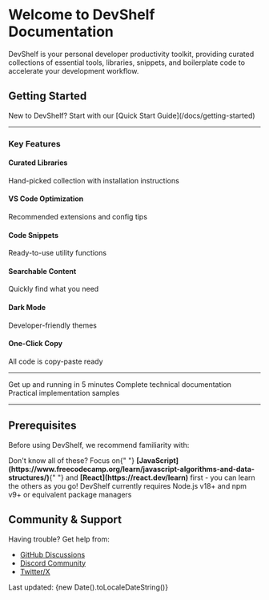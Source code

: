 # Welcome to DevShelf Documentation

DevShelf is your personal developer productivity toolkit, providing curated collections of essential tools, libraries, snippets, and boilerplate code to accelerate your development workflow.

## Getting Started

<Callout type="info">
  New to DevShelf? Start with our [Quick Start Guide](/docs/getting-started)
</Callout>
<hr />

### Key Features

<div className="grid gap-4 md:grid-cols-2 my-6">
  <div className="flex items-start gap-3">
    <Library className="h-5 w-5 mt-0.5 text-primary flex-shrink-0" />
    <div>
      <h4 className="font-medium">Curated Libraries</h4>
      <p className="text-sm text-muted-foreground">Hand-picked collection with installation instructions</p>
    </div>
  </div>

<div className="flex items-start gap-3">
  <Code2 className="h-5 w-5 mt-0.5 text-primary flex-shrink-0" />
  <div>
    <h4 className="font-medium">VS Code Optimization</h4>
    <p className="text-sm text-muted-foreground">
      Recommended extensions and config tips
    </p>
  </div>
</div>

<div className="flex items-start gap-3">
  <Box className="h-5 w-5 mt-0.5 text-primary flex-shrink-0" />
  <div>
    <h4 className="font-medium">Code Snippets</h4>
    <p className="text-sm text-muted-foreground">
      Ready-to-use utility functions
    </p>
  </div>
</div>

<div className="flex items-start gap-3">
  <Search className="h-5 w-5 mt-0.5 text-primary flex-shrink-0" />
  <div>
    <h4 className="font-medium">Searchable Content</h4>
    <p className="text-sm text-muted-foreground">Quickly find what you need</p>
  </div>
</div>

<div className="flex items-start gap-3">
  <Moon className="h-5 w-5 mt-0.5 text-primary flex-shrink-0" />
  <div>
    <h4 className="font-medium">Dark Mode</h4>
    <p className="text-sm text-muted-foreground">Developer-friendly themes</p>
  </div>
</div>

  <div className="flex items-start gap-3">
    <Copy className="h-5 w-5 mt-0.5 text-primary flex-shrink-0" />
    <div>
      <h4 className="font-medium">One-Click Copy</h4>
      <p className="text-sm text-muted-foreground">All code is copy-paste ready</p>
    </div>
  </div>
</div>

<hr />
<CardGrid className="mt-6">
  <Card title="Quick Start" href="/docs/getting-started" icon="⚡">
    Get up and running in 5 minutes
  </Card>
  <Card title="API Reference" href="/docs/api" icon="📚">
    Complete technical documentation
  </Card>
  <Card title="Examples" href="/docs/examples" icon="🛠️">
    Practical implementation samples
  </Card>
</CardGrid>

<hr/>

## Prerequisites

Before using DevShelf, we recommend familiarity with:

<TechTag/>

<Callout type="info" className="mt-4">
  Don't know all of these? Focus on{" "}
  <strong>[JavaScript](https://www.freecodecamp.org/learn/javascript-algorithms-and-data-structures/)</strong>{" "}
  and <strong>[React](https://react.dev/learn)</strong> first - you can learn
  the others as you go!
</Callout>

<ProTip title="warning">
  DevShelf currently requires Node.js v18+ and npm v9+ or equivalent package
  managers
</ProTip>

## Community & Support

Having trouble? Get help from:

- [GitHub Discussions](https://github.com/yourusername/devshelf/discussions)
- [Discord Community](https://discord.gg/your-invite-link)
- [Twitter/X](https://twitter.com/yourhandle)

<footer className="text-sm text-muted-foreground mt-12 border-t pt-6">
  Last updated: {new Date().toLocaleDateString()}
</footer>
